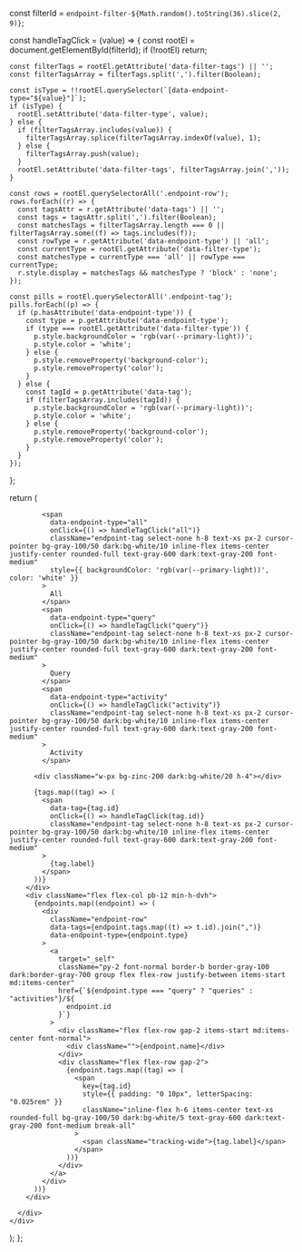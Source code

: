 
  const filterId = `endpoint-filter-${Math.random().toString(36).slice(2, 9)}`;

  const handleTagClick = (value) => {
    const rootEl = document.getElementById(filterId);
    if (!rootEl) return;

    const filterTags = rootEl.getAttribute('data-filter-tags') || '';
    const filterTagsArray = filterTags.split(',').filter(Boolean);

    const isType = !!rootEl.querySelector(`[data-endpoint-type="${value}"]`);
    if (isType) {
      rootEl.setAttribute('data-filter-type', value);
    } else {
      if (filterTagsArray.includes(value)) {
        filterTagsArray.splice(filterTagsArray.indexOf(value), 1);
      } else {
        filterTagsArray.push(value);
      }
      rootEl.setAttribute('data-filter-tags', filterTagsArray.join(','));
    }

    const rows = rootEl.querySelectorAll('.endpoint-row');
    rows.forEach((r) => {
      const tagsAttr = r.getAttribute('data-tags') || '';
      const tags = tagsAttr.split(',').filter(Boolean);
      const matchesTags = filterTagsArray.length === 0 || filterTagsArray.some((f) => tags.includes(f));
      const rowType = r.getAttribute('data-endpoint-type') || 'all';
      const currentType = rootEl.getAttribute('data-filter-type');
      const matchesType = currentType === 'all' || rowType === currentType;
      r.style.display = matchesTags && matchesType ? 'block' : 'none';
    });

    const pills = rootEl.querySelectorAll('.endpoint-tag');
    pills.forEach((p) => {
      if (p.hasAttribute('data-endpoint-type')) {
        const type = p.getAttribute('data-endpoint-type');
        if (type === rootEl.getAttribute('data-filter-type')) {
          p.style.backgroundColor = 'rgb(var(--primary-light))';
          p.style.color = 'white';
        } else {
          p.style.removeProperty('background-color');
          p.style.removeProperty('color');
        }
      } else {
        const tagId = p.getAttribute('data-tag');
        if (filterTagsArray.includes(tagId)) {
          p.style.backgroundColor = 'rgb(var(--primary-light))';
          p.style.color = 'white';
        } else {
          p.style.removeProperty('background-color');
          p.style.removeProperty('color');
        }
      }
    });
  };

return (
    <div>
      <div className="flex flex-col gap-4" id={filterId} data-filter-tags="" data-filter-type="all">
        <div className="flex flex-row gap-2 flex-wrap items-center">

            <span
              data-endpoint-type="all"
              onClick={() => handleTagClick("all")}
              className="endpoint-tag select-none h-8 text-xs px-2 cursor-pointer bg-gray-100/50 dark:bg-white/10 inline-flex items-center justify-center rounded-full text-gray-600 dark:text-gray-200 font-medium"
              style={{ backgroundColor: 'rgb(var(--primary-light))', color: 'white' }}
            >
              All
            </span>
            <span
              data-endpoint-type="query"
              onClick={() => handleTagClick("query")}
              className="endpoint-tag select-none h-8 text-xs px-2 cursor-pointer bg-gray-100/50 dark:bg-white/10 inline-flex items-center justify-center rounded-full text-gray-600 dark:text-gray-200 font-medium"
            >
              Query
            </span>
            <span
              data-endpoint-type="activity"
              onClick={() => handleTagClick("activity")}
              className="endpoint-tag select-none h-8 text-xs px-2 cursor-pointer bg-gray-100/50 dark:bg-white/10 inline-flex items-center justify-center rounded-full text-gray-600 dark:text-gray-200 font-medium"
            >
              Activity
            </span>

          <div className="w-px bg-zinc-200 dark:bg-white/20 h-4"></div>

          {tags.map((tag) => (
            <span
              data-tag={tag.id}
              onClick={() => handleTagClick(tag.id)}
              className="endpoint-tag select-none h-8 text-xs px-2 cursor-pointer bg-gray-100/50 dark:bg-white/10 inline-flex items-center justify-center rounded-full text-gray-600 dark:text-gray-200 font-medium"
            >
              {tag.label}
            </span>
          ))}
        </div>
        <div className="flex flex-col pb-12 min-h-dvh">
          {endpoints.map((endpoint) => (
            <div
              className="endpoint-row"
              data-tags={endpoint.tags.map((t) => t.id).join(",")}
              data-endpoint-type={endpoint.type}
            >
              <a
                target="_self"
                className="py-2 font-normal border-b border-gray-100 dark:border-gray-700 group flex flex-row justify-between items-start md:items-center"
                href={`${endpoint.type === "query" ? "queries" : "activities"}/${
                  endpoint.id
                }`}
              >
                <div className="flex flex-row gap-2 items-start md:items-center font-normal">
                  <div className="">{endpoint.name}</div>
                </div>
                <div className="flex flex-row gap-2">
                  {endpoint.tags.map((tag) => (
                    <span
                      key={tag.id}
                      style={{ padding: "0 10px", letterSpacing: "0.025rem" }}
                      className="inline-flex h-6 items-center text-xs rounded-full bg-gray-100/50 dark:bg-white/5 text-gray-600 dark:text-gray-200 font-medium break-all"
                    >
                      <span className="tracking-wide">{tag.label}</span>
                    </span>
                  ))}
                </div>
              </a>
            </div>
          ))}
        </div>

      </div>
    </div>
  ); 
};
